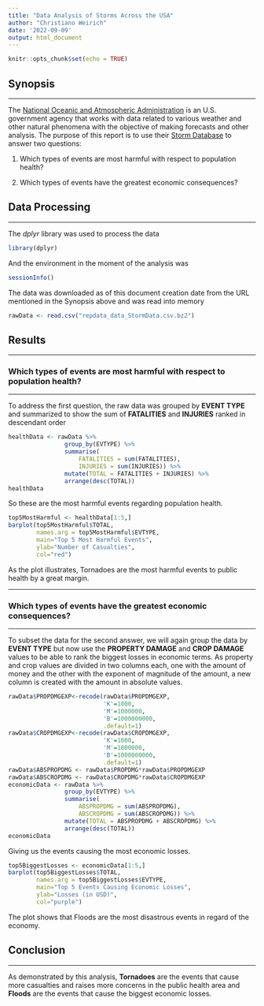 ```yaml
---
title: "Data Analysis of Storms Across the USA"
author: "Christiano Weirich"
date: '2022-09-09'
output: html_document
---
```


```r
knitr::opts_chunk$set(echo = TRUE)
```

## Synopsis
***
The [National Oceanic and Atmospheric Administration](https://www.noaa.gov/) is
an U.S. government agency that works with data related to various weather 
and other natural phenomena with the objective of making forecasts and other
analysis. The purpose of this report is to use their [Storm Database](https://d396qusza40orc.cloudfront.net/repdata%2Fdata%2FStormData.csv.bz2)
to answer two questions:

1. Which types of events are most harmful with respect to population health?

2. Which types of events have the greatest economic consequences?

## Data Processing
***
The *dplyr* library was used to process the data
```r
library(dplyr)
```

And the environment in the moment of the analysis was
```r
sessionInfo()
```

The data was downloaded as of this document creation date from the URL mentioned 
in the Synopsis above and was read into memory
```r
rawData <- read.csv("repdata_data_StormData.csv.bz2")
```

## Results
***
### Which types of events are most harmful with respect to population health?
***
To address the first question, the raw data was grouped by **EVENT TYPE** and 
summarized to show the sum of **FATALITIES** and **INJURIES** ranked in 
descendant order
```r
healthData <- rawData %>% 
                group_by(EVTYPE) %>% 
                summarise(
                    FATALITIES = sum(FATALITIES),
                    INJURIES = sum(INJURIES)) %>% 
                mutate(TOTAL = FATALITIES + INJURIES) %>%
                arrange(desc(TOTAL))
healthData
```
So these are the most harmful events regarding population health.

```r
top5MostHarmful <- healthData[1:5,]
barplot(top5MostHarmful$TOTAL, 
        names.arg = top5MostHarmful$EVTYPE, 
        main="Top 5 Most Harmful Events", 
        ylab="Number of Casualties", 
        col="red")
```
As the plot illustrates, Tornadoes are the most harmful events to public health
by a great margin.

***
### Which types of events have the greatest economic consequences?
***
To subset the data for the second answer, we will again group the data by **EVENT TYPE**
but now use the **PROPERTY DAMAGE** and **CROP DAMAGE** values to be able to
rank the biggest losses in economic terms.
As property and crop values are divided in two columns each, one with the amount
of money and the other with the exponent of magnitude of the amount, a new
column is created with the amount in absolute values.

```r
rawData$PROPDMGEXP<-recode(rawData$PROPDMGEXP,
                           'K'=1000,
                           'M'=1000000,
                           'B'=1000000000,
                           .default=1)
rawData$CROPDMGEXP<-recode(rawData$CROPDMGEXP,
                           'K'=1000,
                           'M'=1000000,
                           'B'=1000000000,
                           .default=1)
rawData$ABSPROPDMG <- rawData$PROPDMG*rawData$PROPDMGEXP
rawData$ABSCROPDMG <- rawData$CROPDMG*rawData$CROPDMGEXP
economicData <- rawData %>% 
                group_by(EVTYPE) %>% 
                summarise(
                    ABSPROPDMG = sum(ABSPROPDMG),
                    ABSCROPDMG = sum(ABSCROPDMG)) %>% 
                mutate(TOTAL = ABSPROPDMG + ABSCROPDMG) %>%
                arrange(desc(TOTAL))
economicData
```
Giving us the events causing the most economic losses.

```r
top5BiggestLosses <- economicData[1:5,]
barplot(top5BiggestLosses$TOTAL, 
        names.arg = top5BiggestLosses$EVTYPE, 
        main="Top 5 Events Causing Economic Losses", 
        ylab="Losses (in USD)", 
        col="purple")
```
The plot shows that Floods are the most disastrous events in regard of the 
economy.  

## Conclusion
***
As demonstrated by this analysis, **Tornadoes** are the events that cause more
casualties and raises more concerns in the public health area and **Floods** are
the events that cause the biggest economic losses.